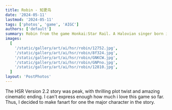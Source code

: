 ```yaml
---
title: Robin - 知更鸟
date: '2024-05-11'
lastmod: '2024-05-11'
tags: ['photos', 'game', 'AIGC']
authors: ['default']
summary: Robin from the game Honkai:Star Rail. A Halovian singer born in Penacony and rose to cosmic fame. An elegant and demure young lady and a follower of the path of Harmony.
images:
  [
    '/static/gallery/art/ai/hsr/robin/12752.jpg',
    '/static/gallery/art/ai/hsr/robin/8f324.jpg',
    '/static/gallery/art/ai/hsr/robin/GNKCW.jpg',
    '/static/gallery/art/ai/hsr/robin/GNPno.jpg',
    '/static/gallery/art/ai/hsr/robin/12810.jpg',
  ]
layout: 'PostPhotos'
---
```


The HSR Version 2.2 story was peak, with thrilling plot twist and amazing cinematic ending. I can't express enough how much i love this game so far.
Thus, I decided to make fanart for one the major character in the story.
